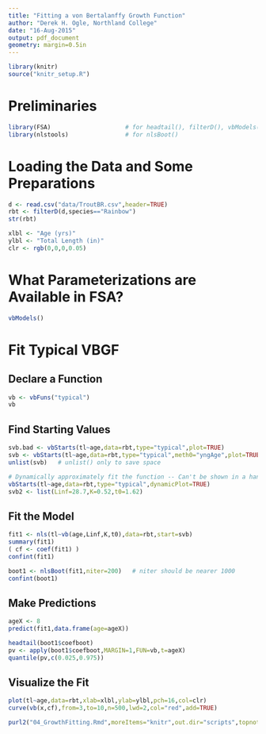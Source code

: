 ```yaml
---
title: "Fitting a von Bertalanffy Growth Function"
author: "Derek H. Ogle, Northland College"
date: "16-Aug-2015"
output: pdf_document
geometry: margin=0.5in
---
```


```r
library(knitr)
source("knitr_setup.R")
```

# Preliminaries
```r
library(FSA)                     # for headtail(), filterD(), vbModels(), vbStart(), vbFuns()
library(nlstools)                # for nlsBoot()
```

# Loading the Data and Some Preparations
```r
d <- read.csv("data/TroutBR.csv",header=TRUE)
rbt <- filterD(d,species=="Rainbow")
str(rbt)
```

```r
xlbl <- "Age (yrs)"
ylbl <- "Total Length (in)"
clr <- rgb(0,0,0,0.05)
```

# What Parameterizations are Available in FSA?
```r
vbModels()
```

# Fit Typical VBGF
## Declare a Function
```r
vb <- vbFuns("typical")
vb
```

## Find Starting Values
```r
svb.bad <- vbStarts(tl~age,data=rbt,type="typical",plot=TRUE)             # Left
svb <- vbStarts(tl~age,data=rbt,type="typical",meth0="yngAge",plot=TRUE)  # Right
unlist(svb)   # unlist() only to save space
```
```r
# Dynamically approximately fit the function -- Can't be shown in a handout
vbStarts(tl~age,data=rbt,type="typical",dynamicPlot=TRUE)
svb2 <- list(Linf=28.7,K=0.52,t0=1.62)
```

\newpage

## Fit the Model
```r
fit1 <- nls(tl~vb(age,Linf,K,t0),data=rbt,start=svb)
summary(fit1)
( cf <- coef(fit1) )
confint(fit1)
```
```r
boot1 <- nlsBoot(fit1,niter=200)   # niter should be nearer 1000
confint(boot1)
```

## Make Predictions
```r
ageX <- 8
predict(fit1,data.frame(age=ageX))
```
```r
headtail(boot1$coefboot)
pv <- apply(boot1$coefboot,MARGIN=1,FUN=vb,t=ageX)
quantile(pv,c(0.025,0.975))
```

## Visualize the Fit
```r
plot(tl~age,data=rbt,xlab=xlbl,ylab=ylbl,pch=16,col=clr)
curve(vb(x,cf),from=3,to=10,n=500,lwd=2,col="red",add=TRUE)
```

```r
purl2("04_GrowthFitting.Rmd",moreItems="knitr",out.dir="scripts",topnotes="AFS Portland 16-Aug-15")
```
